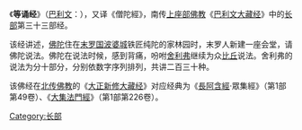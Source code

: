 {{unreferenced|time=2017-08-04T09:16:13+00:00}}
{{佛教}}
《'''等诵经'''》（[[巴利文|巴利文]]：{{lang|ISAT|Savgiti Sutta}}），又译《僧{{zy|祇|qí}}陀經》，南传[[上座部佛教|上座部佛教]]《[[巴利文大藏经|巴利文大藏经]]》中的[[長部_(佛經)|长部]]第三十三部经。

该经讲述，[[佛陀|佛陀]]住在[[末罗国|末罗国]][[波婆城|波婆城]]铁匠纯陀的家林园时，末罗人新建一座会堂，请佛陀说法。佛陀在说法时候，感到背痛，吩咐[[舍利弗|舍利弗]]继续为众[[比丘|比丘]]说法。舍利弗的说法为分十部分，分别依数字序列排列，共讲二百三十种。

该佛经在[[北传佛教|北传佛教]]的《[[大正新修大藏经|大正新修大藏经]]》对应经典为《[[長阿含經|長阿含經]]·眾集經》（第1部第49卷）、《[[大集法門經|大集法門經]]》（第1部第226卷）。

{{佛教小作品}}
{{Pali-D}}

[[Category:长部|Category:长部]]
